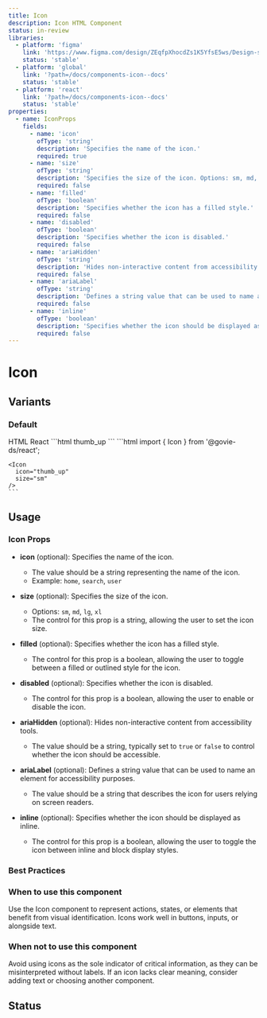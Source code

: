 ```yaml
---
title: Icon
description: Icon HTML Component
status: in-review
libraries:
  - platform: 'figma'
    link: 'https://www.figma.com/design/ZEqfpXhocdZs1K5YfsE5ws/Design-system?node-id=3166-3067&t=Re0xIRAmWNDNItHY-4'
    status: 'stable'
  - platform: 'global'
    link: '?path=/docs/components-icon--docs'
    status: 'stable'
  - platform: 'react'
    link: '?path=/docs/components-icon--docs'
    status: 'stable'
properties:
  - name: IconProps
    fields:
      - name: 'icon'
        ofType: 'string'
        description: 'Specifies the name of the icon.'
        required: true
      - name: 'size'
        ofType: 'string'
        description: 'Specifies the size of the icon. Options: sm, md, lg, xl.'
        required: false
      - name: 'filled'
        ofType: 'boolean'
        description: 'Specifies whether the icon has a filled style.'
        required: false
      - name: 'disabled'
        ofType: 'boolean'
        description: 'Specifies whether the icon is disabled.'
        required: false
      - name: 'ariaHidden'
        ofType: 'string'
        description: 'Hides non-interactive content from accessibility tools.'
        required: false
      - name: 'ariaLabel'
        ofType: 'string'
        description: 'Defines a string value that can be used to name an element for accessibility purposes.'
        required: false
      - name: 'inline'
        ofType: 'boolean'
        description: 'Specifies whether the icon should be displayed as inline.'
        required: false
---
```


# Icon

## Variants

### Default

<ComponentContainer>
  <Icon icon="thumb_up" size="sm" />
  <Icon icon="thumb_up" size="md" />
  <Icon icon="thumb_up" size="lg" />
  <Icon icon="thumb_up" size="xl" />
</ComponentContainer>

<Tabs id="tab1">
  <TabList>
    <TabItem value="tab11">HTML</TabItem>
    <TabItem value="tab13">React</TabItem>
  </TabList>
  <TabPanel value="tab11">
  ```html
    <span
      role="presentation"
      class="
        material-symbols-outlined
        gi-block
        gi-text-[16px]
      ">
      thumb_up
    </span>
  ```
  </TabPanel>
  <TabPanel value="tab13">
    ```html
    import { Icon } from '@govie-ds/react';

    <Icon
      icon="thumb_up"
      size="sm"
    />
    ```

  </TabPanel>
</Tabs>

## Usage

<ComponentPropertiesTable componentId="icon" />

### Icon Props

- **icon** (optional): Specifies the name of the icon.

  - The value should be a string representing the name of the icon.
  - Example: `home`, `search`, `user`

- **size** (optional): Specifies the size of the icon.

  - Options: `sm`, `md`, `lg`, `xl`
  - The control for this prop is a string, allowing the user to set the icon size.

- **filled** (optional): Specifies whether the icon has a filled style.

  - The control for this prop is a boolean, allowing the user to toggle between a filled or outlined style for the icon.

- **disabled** (optional): Specifies whether the icon is disabled.

  - The control for this prop is a boolean, allowing the user to enable or disable the icon.

- **ariaHidden** (optional): Hides non-interactive content from accessibility tools.

  - The value should be a string, typically set to `true` or `false` to control whether the icon should be accessible.

- **ariaLabel** (optional): Defines a string value that can be used to name an element for accessibility purposes.

  - The value should be a string that describes the icon for users relying on screen readers.

- **inline** (optional): Specifies whether the icon should be displayed as inline.

  - The control for this prop is a boolean, allowing the user to toggle the icon between inline and block display styles.

### Best Practices

### When to use this component

Use the Icon component to represent actions, states, or elements that benefit from visual identification. Icons work well in buttons, inputs, or alongside text.

### When not to use this component

Avoid using icons as the sole indicator of critical information, as they can be misinterpreted without labels. If an icon lacks clear meaning, consider adding text or choosing another component.

## Status

<ComponentStatusBlock componentId="icon" />
